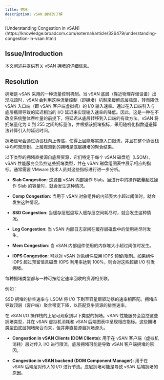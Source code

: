 ```yaml
---
title: 拥堵
description: vSAN 拥堵的了解
---
```


<Callout title="via">
  [Understanding Congestion in
  vSAN](https://knowledge.broadcom.com/external/article/326479/understanding-congestion-in-vsan.html)
</Callout>

## Issue/Introduction

本文阐述并提供有关 vSAN 拥堵的详细信息。

## Resolution

拥堵是 vSAN 采用的一种流量控制机制。当 vSAN 底层（靠近物理存储设备）出现瓶颈时，vSAN 会利用这种流量控制（即拥堵）机制来缓解底层瓶颈，转而降低 vSAN 入口端（即 vSAN 客户端虚拟机）的 I/O 输入速率。通过在入口端引入与底层瓶颈导致的延迟相当的 I/O 延迟来实现输入速率的降低。因此，这是一种在不改变系统整体吞吐量的前提下，将延迟从底层转移到入口端的有效方法。vSAN 将拥堵量化为 0 到 255 之间的标量值，并根据该拥堵指标，采用随机化指数退避算法计算引入的延迟时间。

拥堵信号会通过协议栈向上传递，使得上层能够实施入口限流，并且在整个协议栈中均可观测到。上层观测到的拥堵是底层拥堵的聚合结果。

以下类型的拥堵直接源自底层资源，它们特定于每个 vSAN 磁盘组（LSOM）。vSAN 性能服务会监控这些拥堵类型，并在 vSAN 磁盘组图表中展示相应的指标。通常需要 VMware 技术人员对这些指标进行进一步分析。

- **Slab Congestion**: 这源自 vSAN 内部操作 Slab。当进行中的操作数量超过操作 Slab 的容量时，就会发生这种情况。

- **Comp Congestion**: 当用于 vSAN 对象组件的内部表大小超过阈值时，就会发生这种情况。

- **SSD Congestion**: 当缓存层磁盘写入缓存层空间耗尽时，就会发生这种情况。

- **Log Congestion**: 当 vSAN 内部日志空间在缓存层磁盘中的使用耗尽时发生。

- **Mem Congestion**: 当 vSAN 内部组件使用的内存堆大小超过阈值时发生。

- **IOPS Congestion**: 可以对 vSAN 对象组件应用 IOPS 预留/限制。如果组件 IOPS 超过预留值且磁盘 IOPS 利用率达到 100%，则会对这些超额 I/O 引发拥堵。

每种拥堵类型都与一种可按给定速率回收的资源相关联。

例如：

SSD 拥堵的排空速率与 LSOM 将 I/O 下刷至容量层驱动器的速率相匹配。拥堵应导致顶层（客户端）聚合带宽下降，以匹配竞争资源的排空速率。

在 vSAN I/O 操作栈的上层可观察到以下类型的拥堵。vSAN 性能服务会监控这些拥堵类型，并在 vSAN 虚拟机消耗和 vSAN 后端图表中呈现相应指标。这些拥堵类型由底层拥堵聚合而来，但并非直接源自拥堵源头。

- **Congestion in vSAN Clients (DOM Clients)**: 用于在 vSAN 客户端（虚拟机消耗）层对传入 I/O 进行限流。底层拥堵可能是导致 vSAN 客户端拥堵的原因。

- **Congestion in vSAN backend (DOM Component Manager)**: 用于在 vSAN 后端层对传入的 I/O 进行节流。底层拥堵可能是导致 vSAN 后端拥堵的原因。
